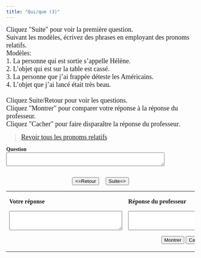 ```yaml
---
title: "Qui/que (3)"
---
```

<head>
  <style>
    body {
      font-family: Garamond, serif;
    }
  </style>
</head>

<p><font face="Garamond" size="4">Cliquez &quot;Suite&quot; pour voir la 
        premi&egrave;re question.
<br />Suivant les mod&egrave;les, &eacute;crivez 
        des phrases en employant des pronoms relatifs.<br>
        Mod&egrave;les: <br>
        1. La personne qui est sortie s'appelle H&eacute;l&egrave;ne.<br>
        2. L'objet qui est sur la table est cass&eacute;.<br>
        3. La personne que j'ai frapp&eacute;e d&eacute;teste les Am&eacute;ricains.<br>
        4. L'objet que j'ai lanc&eacute; &eacute;tait tr&egrave;s beau.
<br /><br />Cliquez Suite/Retour pour voir les questions.<br>
        Cliquez &quot;Montrer&quot; pour comparer votre r&eacute;ponse &agrave; 
        la r&eacute;ponse du professeur.<br>
        Cliquez &quot;Cacher&quot; pour faire dispara&icirc;tre la r&eacute;ponse 
        du professeur.<p align=center><blockquote><a href="pronoms_relatifs_review2.qmd">Revoir tous les pronoms relatifs</a></blockquote>
</font></p>

  <form name="qbox" action="" method="post">
    <p>
      <b>Question</b><br />
      <textarea name="q" rows="2" wrap="virtual" cols="50"></textarea>
    </p>
    <center>
      <br>
      <button onClick="begin(-1)" type="button">&lt;=Retour</button>
      &nbsp; &nbsp;
      <button onClick="begin(1)" type="button">Suite=&gt;</button>
      <br />

    </center>
  </form>

  <table width="80%" border="0" align="center">
    <tbody>
      <tr>
        <td valign="top" width="236">
          <p>
            <b>Votre réponse</b>
          </p>
          <form name="Sinput" action="" method="post">
            <p>
              <textarea name="Content" rows="3" wrap="virtual" cols="35"></textarea>
            </p>
          </form>
        </td>
        <td valign="top" width="308">
          <p>
            <b>Réponse du professeur</b>
          </p>
          <form name="feedback" action="" method="post">
            <p>
              <textarea name="fb" rows="3" wrap="virtual" cols="35"></textarea>
            </p>
          </form>
          <form name="Check" action="" method="post">
            <center>
              <button onClick="checkAnswer()" type="button">Montrer</button>
              <button onClick="hideAnswer()" type="button">Cacher</button>
            </center>
          </form>
        </td>
      </tr>
    </tbody>
  </table>
<SCRIPT language=Javascript><!--//
//  This code is based on a script by Marmoe Soemarmo.  
//  Dan Beeby modified it and wrote the creation interface, JavaScripts, and Perl Scripts.
//  http://lang.swarthmore.edu/mellon -- dbeeby@haverford.edu.
//  Content by Alison Murray Levine, University of Virginia, alevine@virginia.edu.
//  You may borrow and modify these scripts, but please give credit where credit is due.
	var Question= new Array();
	var Answer= new Array();
//---------------------DATA--------------------

Question[1]="La personne qui...";Question[2]="L'acteur qui...";Question[3]="Le président qui...";Question[4]="Un film qui...";Question[5]="Le stylo qui...";Question[6]="Le livre qui...";Question[7]="La personne que...";Question[8]="Le docteur que...";Question[9]="Le pilote que...";Question[10]="La robe que...";Question[11]="Le problème que...";Question[12]="La situation que...";

Answer[1]="Réponse possible: La personne qui parle avec Robert s'appelle Henri.";Answer[2]="Réponse possible: L'acteur qui joue dans *The Shining* s'appelle Jack Nicholson.";Answer[3]="Réponse possible: Le président qui a décidé de faire la guerre en Irak, c'était George W. Bush.";Answer[4]="Réponse possible: Un film qui montre les guerres de religion en France, c'est *La reine Margot.*";Answer[5]="Réponse possible: Le stylo qui est sur la table est bleu.";Answer[6]="Réponse possible: Le livre qui a changé ma vie s'appelle *Être et Avoir.*";Answer[7]="Réponse possible: La personne que j'aime s'appelle Marco.";Answer[8]="Réponse possible: Le docteur que j'ai assassiné s'appelle James.";Answer[9]="Réponse possible: Le pilote que j'ai admiré le plus est mort jeune.";Answer[10]="Réponse possible: La robe que Marie a achetée est noire et rouge.";Answer[11]="Réponse possible: Le problème que tu m'as expliqué est difficile.";Answer[12]="Réponse possible: La situation qu'ils ont décrite semble compliquée.";

//-------------------END DATA-------------

  var NextQ = 0;
  var QN = 0;

  function begin(QN) {
    NextQ = NextQ + QN;
    if (Question[NextQ] == null) {
      alert("Il n’y a plus de questions. Cliquez sur suite/retour pour revoir les questions.");
    }
    document.feedback.fb.value = "";
    document.Sinput.Content.value = "";
    document.qbox.q.value = Question[NextQ];
  }

  function checkAnswer() {
    if (document.Sinput.Content.value === "") {
      document.feedback.fb.value = "Essayez de répondre à la question avant de voir la réponse du professeur.";
    } else {
      document.feedback.fb.value = Answer[NextQ];
    }
  }

  function hideAnswer() {
    document.feedback.fb.value = "";
  }
  //-->
</script>